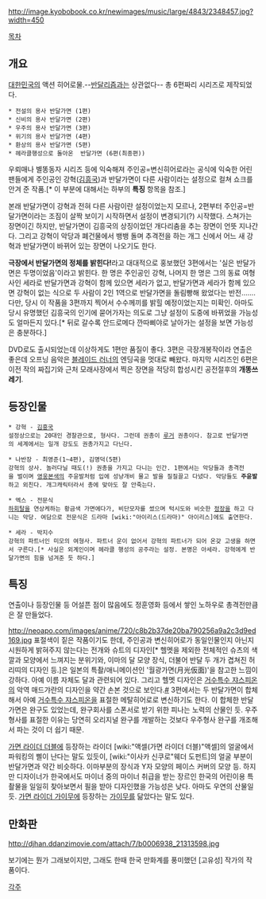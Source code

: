 http://image.kyobobook.co.kr/newimages/music/large/4843/2348457.jpg?width=450

[[목차]]
== 개요 ==
[[대한민국]]의 액션 히어로물.--[[반달리즘]]과는 상관없다-- 총 6편짜리 시리즈로 제작되었다.

 * 전설의 용사 반달가면 (1편)
 * 신비의 용사 반달가면 (2편)
 * 우주의 용사 반달가면 (3편)
 * 위기의 용사 반달가면 (4편)
 * 환상의 용사 반달가면 (5편)
 * 헤라클행성으로 돌아온  반달가면 (6편(최종편))

우뢰매나 별똥동자 시리즈 등에 익숙해져 주인공=변신히어로라는 공식에 익숙한 어린팬들에게 주인공인 강혁([[김흥국]])과 반달가면이 다른 사람이라는 설정으로 컬쳐 쇼크를 안겨 준 작품.[* 이 부분에 대해서는 하부의 '''특징''' 항목을 참조.]

본래 반달가면이 강혁과 전혀 다른 사람이란 설정이었는지 모르나, 2편부터 주인공=반달가면이라는 조짐이 살짝 보이기 시작하면서 설정이 변경되기(?) 시작했다. 스쳐가는 장면이긴 하지만, 반달가면이 김흥국의 상징이었던 개다리춤을 추는 장면이 언뜻 지나간다. 그리고 강혁이 악당과 폐건물에서 뱅뱅 돌며 추격전을 하는 개그 신에서 어느 새 강혁과 반달가면이 바뀌어 있는 장면이 나오기도 한다.

'''극장에서 반달가면의 정체를 밝힌다!'''라고 대대적으로 홍보했던 3편에서는 '실은 반달가면은 두명이었음'이라고 밝힌다. 한 명은 주인공인 강혁, 나머지 한 명은 그의 동료 여형사인 세라로 반달가면과 강혁이 함께 있으면 세라가 없고, 반달가면과 세라가 함께 있으면 강혁이 없는 식으로 두 사람이 2인 1역으로 반달가면을 돌림빵해 왔었다는 반전……. 다만, 당시 이 작품을 3편까지 찍어서 수수께끼를 밝힐 예정이었는지는 미확인. 아마도 당시 유명했던 김흥국의 인기에 묻어가자는 의도로 그냥 설정이 도중에 바뀌었을 가능성도 얼마든지 있다.[* 뒤로 갈수록 안드로메다 깐따삐야로 날아가는 설정을 보면 가능성은 충분하다.] 

DVD로도 출시되었는데 이상하게도 1편만 품질이 좋다. 3편은 극장개봉작이라 연출은 좋은데 오프닝 음악은 [[블레이드 러너]]의 엔딩곡을 멋대로 빼왔다. 마지막 시리즈인 6편은 이전 작의 짜집기와 근처 모래사장에서 찍은 장면을 적당히 합성시킨 공전절후의 '''개똥쓰레기'''.

== 등장인물 ==
 * 강혁 - [[김흥국]]
 설정상으로는 20대인 경찰관으로, 형사다. 그런데 권총이 [[루거]] 권총이다. 참고로 반달가면의 세계에서는 일개 강도도 권총가지고 다닌다.

 * 나반장 - 최영준(1~4편), 김명덕(5편)
 강혁의 상사. 놀러다닐 때도(!) 권총을 가지고 다니는 인간. 1편에서는 악당들과 총격전을 벌이며 [[영웅본색]]의 주윤발처럼 입에 성냥개비 물고 발을 질질끌고 다녔다. 악당들도 '''주윤발'''하고 외친다. 개그캐릭터라서 총에 맞아도 잘 안죽는다.

 * 엑스 - 전문식
 [[하회탈]]을 연상케하는 황금색 가면에다가, 비단모자를 썼으며 턱시도와 비슷한 [[정장]]을 하고 다니는 악당. 여담으로 전문식은 드라마 [wiki:"아이리스(드라마)" 아이리스]에도 출연한다.

 * 세라 - 박지수
 강혁의 파트너인 미모의 여형사. 파트너 운이 없어서 강혁의 파트너가 되어 온갖 고생을 하면서 구른다.[* 사실은 외계인이며 헤라클 행성의 공주라는 설정. 본명은 아세라. 강혁에게 반달가면의 힘을 넘겨준 듯 하다.]

== 특징 ==
연출이나 등장인물 등 어설픈 점이 많음에도 정훈영화 등에서 쌓인 노하우로 총격전만큼은 잘 만들었다.

http://neoapo.com/images/anime/720/c8b2b37de20ba790256a9a2c3d9ed169.jpg
표절색이 짙은 작품이기도 한데, 주인공과 변신히어로가 동일인물인지 아닌지 시원하게 밝혀주지 않는다는 전개와 슈트의 디자인[* 헬멧을 제외한 전체적인 슈츠의 색깔과 모양에서 느껴지는 분위기와, 이마의 달 모양 장식, 더불어 반달 두 개가 겹쳐진 허리띠의 디자인 등.]은 일본의 특촬/애니메이션인 '월광가면(月光仮面)'을 참고한 느낌이 강하다. 아예 이름 자체도 달과 관련되어 있다. 그리고 헬멧 디자인은 [[거수특수 쟈스피온]]의 악역 매드갸란의 디자인을 약간 손본 것으로 보인다.[http://homepage3.nifty.com/abedesign/2013/photo_madgallant/mg07.jpg #]
3편에서는 두 반달가면이 합체해서 아예 [[거수특수 쟈스피온]]을 표절한 메탈히어로로 변신하기도 한다. 이 합체한 반달가면은 완구도 있었는데, 완구회사를 스폰서로 받기 위한 피나는 노력의 산물인 듯. 우주형사를 표절한 이유는 당연히 오리지널 완구를 개발하는 것보다 우주형사 완구를 개조해서 파는 것이 더 쉽기 때문.

[[가면 라이더 더블]]에 등장하는 라이더 [wiki:"액셀(가면 라이더 더블)"액셀]의 얼굴에서 파워킹의 삘이 난다는 말도 있듯이, [wiki:"이사카 신쿠로"웨더 도펀트]의 얼굴 부분이 반달가면과 약간 비슷하다. 이마부분의 장식과 Y자 모양의 페이스 커버의 모양 등. 하지만 디자이너가 한국에서도 마이너 중의 마이너 취급을 받는 장르인 한국의 어린이용 특촬물을 일일히 찾아보면서 필을 받아 디자인했을 가능성은 낮다. 아마도 우연의 산물일 듯. [[가면 라이더 가이무]]에 등장하는 [[가이무]]를 닮았다는 말도 있다.

== 만화판 ==
http://djhan.ddanzimovie.com/attach/7/b0006938_21313598.jpg

보기에는 뭔가 그래보이지만, 그래도 한때 한국 만화계를 풍미했던 [고유성] 작가의 작품이다.

[[각주]]
